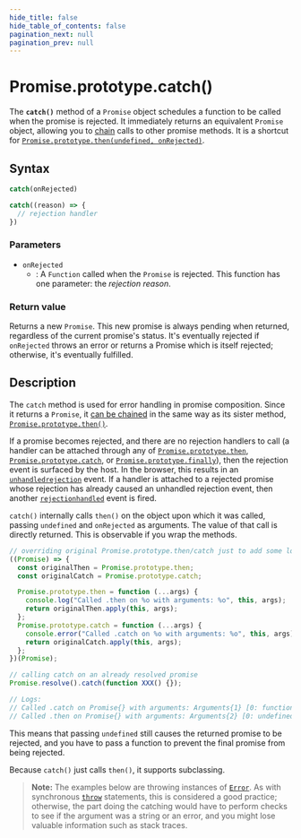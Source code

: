 ```yaml
---
hide_title: false
hide_table_of_contents: false
pagination_next: null
pagination_prev: null
---
```

# Promise.prototype.catch()

The **`catch()`** method of a `Promise` object schedules a function to be called when the promise is rejected. It immediately returns an equivalent `Promise` object, allowing you to [chain](https://developer.mozilla.org/docs/Web/JavaScript/Guide/Using_promises#chaining) calls to other promise methods. It is a shortcut for [`Promise.prototype.then(undefined, onRejected)`](../../../globals/Promise/prototype/then.mdx).

## Syntax

```js
catch(onRejected)

catch((reason) => {
  // rejection handler
})
```

### Parameters

- `onRejected`
  - : A `Function` called when the `Promise` is rejected. This function has one parameter: the _rejection reason_.

### Return value

Returns a new `Promise`. This new promise is always pending when returned, regardless of the current promise's status. It's eventually rejected if `onRejected` throws an error or returns a Promise which is itself rejected; otherwise, it's eventually fulfilled.

## Description

The `catch` method is used for error handling in promise composition. Since it returns a `Promise`, it [can be chained](https://developer.mozilla.org/docs/Web/JavaScript/Guide/Using_promises#chaining_after_a_catch) in the same way as its sister method, [`Promise.prototype.then()`](../../../globals/Promise/prototype/then.mdx).

If a promise becomes rejected, and there are no rejection handlers to call (a handler can be attached through any of [`Promise.prototype.then`](../../../globals/Promise/prototype/then.mdx), [`Promise.prototype.catch`](../../../globals/Promise/prototype/catch.mdx), or [`Promise.prototype.finally`](../../../globals/Promise/prototype/finally.mdx)), then the rejection event is surfaced by the host. In the browser, this results in an [`unhandledrejection`](https://developer.mozilla.org/docs/Web/API/Window/unhandledrejection_event) event. If a handler is attached to a rejected promise whose rejection has already caused an unhandled rejection event, then another [`rejectionhandled`](https://developer.mozilla.org/docs/Web/API/Window/rejectionhandled_event) event is fired.

`catch()` internally calls `then()` on the object upon which it was called, passing `undefined` and `onRejected` as arguments. The value of that call is directly returned. This is observable if you wrap the methods.

```js
// overriding original Promise.prototype.then/catch just to add some logs
((Promise) => {
  const originalThen = Promise.prototype.then;
  const originalCatch = Promise.prototype.catch;

  Promise.prototype.then = function (...args) {
    console.log("Called .then on %o with arguments: %o", this, args);
    return originalThen.apply(this, args);
  };
  Promise.prototype.catch = function (...args) {
    console.error("Called .catch on %o with arguments: %o", this, args);
    return originalCatch.apply(this, args);
  };
})(Promise);

// calling catch on an already resolved promise
Promise.resolve().catch(function XXX() {});

// Logs:
// Called .catch on Promise{} with arguments: Arguments{1} [0: function XXX()]
// Called .then on Promise{} with arguments: Arguments{2} [0: undefined, 1: function XXX()]
```

This means that passing `undefined` still causes the returned promise to be rejected, and you have to pass a function to prevent the final promise from being rejected.

Because `catch()` just calls `then()`, it supports subclassing.

> **Note:** The examples below are throwing instances of [`Error`](../../../globals/Error/Error.mdx). As with synchronous [`throw`](https://developer.mozilla.org/docs/Web/JavaScript/Reference/Statements/throw) statements, this is considered a good practice; otherwise, the part doing the catching would have to perform checks to see if the argument was a string or an error, and you might lose valuable information such as stack traces.
